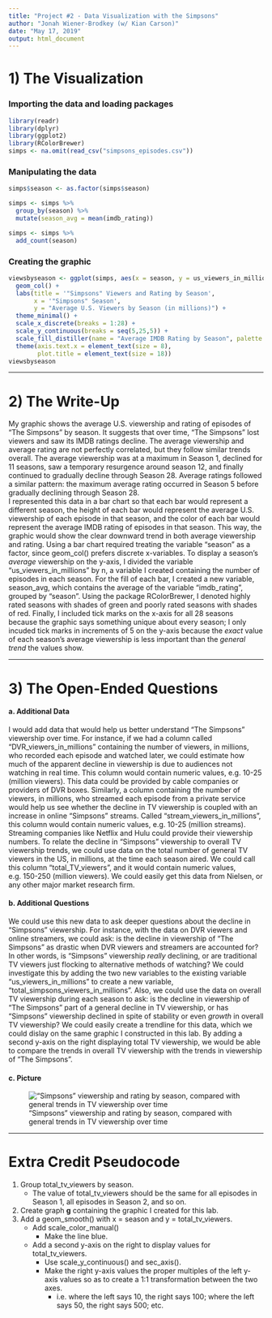 ---
title: "Project #2 - Data Visualization with the Simpsons"
author: "Jonah Wiener-Brodkey (w/ Kian Carson)"
date: "May 17, 2019"
output: html_document
---

# 1) The Visualization

### Importing the data and loading packages
```{r, eval = TRUE}
library(readr)
library(dplyr)
library(ggplot2)
library(RColorBrewer)
simps <- na.omit(read_csv("simpsons_episodes.csv"))
```
### Manipulating the data
```{r, eval = TRUE}
simps$season <- as.factor(simps$season)

simps <- simps %>%
  group_by(season) %>%
  mutate(season_avg = mean(imdb_rating))

simps <- simps %>%
  add_count(season)
```
### Creating the graphic
```{r, eval = TRUE}
viewsbyseason <- ggplot(simps, aes(x = season, y = us_viewers_in_millions/n, fill = season_avg)) +
  geom_col() +
  labs(title = '"Simpsons" Viewers and Rating by Season',
       x = '"Simpsons" Season',
       y = "Average U.S. Viewers by Season (in millions)") +
  theme_minimal() +
  scale_x_discrete(breaks = 1:28) +
  scale_y_continuous(breaks = seq(5,25,5)) +
  scale_fill_distiller(name = "Average IMDB Rating by Season", palette = "RdYlGn", direction = 1) +
  theme(axis.text.x = element_text(size = 8),
        plot.title = element_text(size = 18))
viewsbyseason
```

***

# 2) The Write-Up

  My graphic shows the average U.S. viewership and rating of episodes of "The Simpsons" by season. It suggests that over time, "The Simpsons" lost viewers and saw its IMDB ratings decline. The average viewership and average rating are not perfectly correlated, but they follow similar trends overall. The average viewership was at a maximum in Season 1, declined for 11 seasons, saw a temporary resurgence around season 12, and finally continued to gradually decline through Season 28. Average ratings followed a similar pattern: the maximum average rating occurred in Season 5 before gradually declining through Season 28.  
  I represented this data in a bar chart so that each bar would represent a different season, the height of each bar would represent the average U.S. viewership of each episode in that season, and the color of each bar would represent the average IMDB rating of episodes in that season. This way, the graphic would show the clear downward trend in both average viewership and rating. Using a bar chart required treating the variable "season" as a factor, since geom_col() prefers discrete x-variables. To display a season's *average* viewership on the y-axis, I divided the variable "us_viewers_in_millions" by n, a variable I created containing the number of episodes in each season. For the fill of each bar, I created a new variable, season_avg, which contains the average of the variable "imdb_rating", grouped by "season". Using the package RColorBrewer, I denoted highly rated seasons with shades of green and poorly rated seasons with shades of red. Finally, I included tick marks on the x-axis for all 28 seasons because the graphic says something unique about every season; I only incuded tick marks in increments of 5 on the y-axis because the *exact* value of each season's average viewership is less important than the *general trend* the values show.
  
***  
  
# 3) The Open-Ended Questions
#### a. Additional Data
I would add data that would help us better understand "The Simpsons" viewership over time. For instance, if we had a column called "DVR_viewers_in_millions" containing the number of viewers, in millions, who recorded each episode and watched later, we could estimate how much of the apparent decline in viewership is due to audiences not watching in real time. This column would contain numeric values, e.g. 10-25 (million viewers). This data could be provided by cable companies or providers of DVR boxes. Similarly, a column containing the number of viewers, in millions, who streamed each episode from a private service would help us see whether the decline in TV viewership is coupled with an increase in online "Simpsons" streams. Called "stream_viewers_in_millions", this column would contain numeric values, e.g. 10-25 (million streams). Streaming companies like Netflix and Hulu could provide their viewership numbers. To relate the decline in "Simpsons" viewership to overall TV viewership trends, we could use data on the total number of general TV viewers in the US, in millions, at the time each season aired. We could call this column "total_TV_viewers", and it would contain numeric values, e.g. 150-250 (million viewers). We could easily get this data from Nielsen, or any other major market research firm.
        
#### b. Additional Questions
We could use this new data to ask deeper questions about the decline in "Simpsons" viewership. For instance, with the data on DVR viewers and online streamers, we could ask: is the decline in viewership of "The Simpsons" as drastic when DVR viewers and streamers are accounted for? In other words, is "Simpsons" viewership *really* declining, or are traditional TV viewers just flocking to alternative methods of watching? We could investigate this by adding the two new variables to the existing variable "us_viewers_in_millions" to create a new variable, "total_simpsons_viewers_in_millions". Also, we could use the data on overall TV viewership during each season to ask: is the decline in viewership of "The Simpsons" part of a general decline in TV viewership, or has "Simpsons" viewership declined in spite of stability or even *growth* in overall TV viewership? We could easily create a trendline for this data, which we could dislay on the same graphic I constructed in this lab. By adding a second y-axis on the right displaying total TV viewership, we would be able to compare the trends in overall TV viewership with the trends in viewership of "The Simpsons".
    
#### c. Picture

!["Simpsons" viewership and rating by season, compared with general trends in TV viewership over time](Project2NewGraph.jpg)

***
# Extra Credit Pseudocode
1. Group total_tv_viewers by season.
    + The value of total_tv_viewers should be the same for all episodes in Season 1, all episodes in Season 2, and so on.
2. Create graph **g** containing the graphic I created for this lab.
3. Add a geom_smooth() with x = season and y = total_tv_viewers.
    + Add scale_color_manual()
        + Make the line blue.
    + Add a second y-axis on the right to display values for total_tv_viewers.
        + Use scale_y_continuous() and sec_axis().
        + Make the right y-axis values the proper multiples of the left y-axis values so as to create a 1:1 transformation between the two axes.
            + i.e. where the left says 10, the right says 100; where the left says 50, the right says 500; etc.